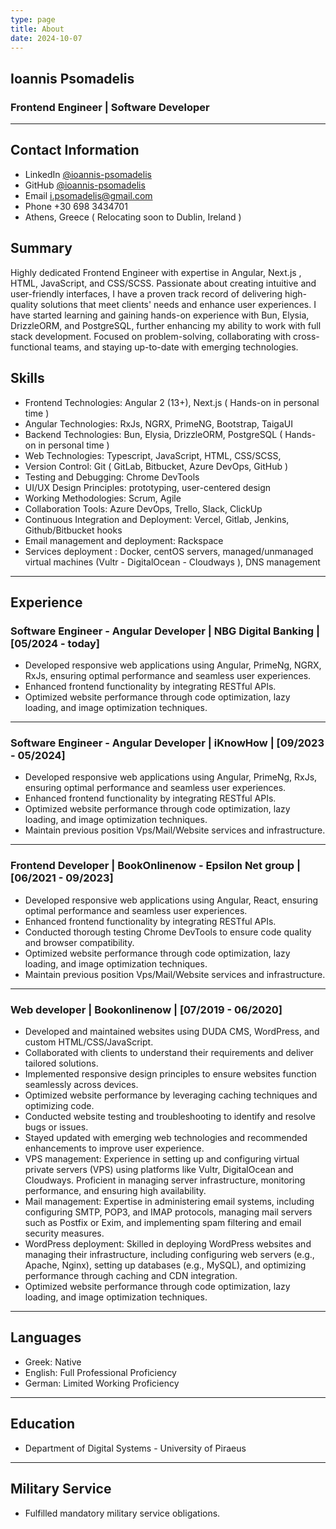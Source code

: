 ```yaml
---
type: page
title: About
date: 2024-10-07
---
```


## Ioannis Psomadelis

### Frontend Engineer | Software Developer

---

## Contact Information

- LinkedIn [@ioannis-psomadelis](https://www.linkedin.com/in/ioannis-psomadelis/)
- GitHub [@ioannis-psomadelis](https://github.com/ioannis-psomadelis)
- Email i.psomadelis@gmail.com
- Phone +30 698 3434701
- Athens, Greece ( Relocating soon to Dublin, Ireland )

## Summary

Highly dedicated Frontend Engineer with expertise in Angular, Next.js , HTML, JavaScript, and CSS/SCSS.
Passionate about creating intuitive and user-friendly interfaces, I have a proven track record of delivering high-quality solutions that meet clients' needs and enhance user experiences.
I have started learning and gaining hands-on experience with Bun, Elysia, DrizzleORM, and PostgreSQL, further enhancing my ability to work with full stack development.
Focused on problem-solving, collaborating with cross-functional teams, and staying up-to-date with emerging technologies.

## Skills

- Frontend Technologies: Angular 2 (13+), Next.js ( Hands-on in personal time )
- Angular Technologies: RxJs, NGRX, PrimeNG, Bootstrap, TaigaUI
- Backend Technologies: Bun, Elysia, DrizzleORM, PostgreSQL ( Hands-on in personal time )
- Web Technologies: Typescript, JavaScript, HTML, CSS/SCSS,
- Version Control: Git ( GitLab, Bitbucket, Azure DevOps, GitHub )
- Testing and Debugging: Chrome DevTools
- UI/UX Design Principles: prototyping, user-centered design
- Working Methodologies: Scrum, Agile
- Collaboration Tools: Azure DevOps, Trello, Slack, ClickUp
- Continuous Integration and Deployment: Vercel, Gitlab, Jenkins, Github/Bitbucket hooks
- Email management and deployment: Rackspace
- Services deployment : Docker, centOS servers, managed/unmanaged virtual machines (Vultr - DigitalOcean - Cloudways ), DNS management

---

## Experience

### **Software Engineer - Angular Developer | NBG Digital Banking | \[05/2024 - today\]**

- Developed responsive web applications using Angular, PrimeNg, NGRX, RxJs, ensuring optimal performance and seamless user experiences.
- Enhanced frontend functionality by integrating RESTful APIs.
- Optimized website performance through code optimization, lazy loading, and image optimization techniques.

---

### **Software Engineer - Angular Developer | iKnowHow | \[09/2023 - 05/2024\]**

- Developed responsive web applications using Angular, PrimeNg, RxJs, ensuring optimal performance and seamless user experiences.
- Enhanced frontend functionality by integrating RESTful APIs.
- Optimized website performance through code optimization, lazy loading, and image optimization techniques.
- Maintain previous position Vps/Mail/Website services and infrastructure.

---

### **Frontend Developer | BookOnlinenow - Epsilon Net group | \[06/2021 - 09/2023]**

- Developed responsive web applications using Angular, React, ensuring optimal performance and seamless user experiences.
- Enhanced frontend functionality by integrating RESTful APIs.
- Conducted thorough testing Chrome DevTools to ensure code quality and browser compatibility.
- Optimized website performance through code optimization, lazy loading, and image optimization techniques.
- Maintain previous position Vps/Mail/Website services and infrastructure.

---

### **Web developer | Bookonlinenow | \[07/2019 - 06/2020\]**

- Developed and maintained websites using DUDA CMS, WordPress, and custom HTML/CSS/JavaScript.
- Collaborated with clients to understand their requirements and deliver tailored solutions.
- Implemented responsive design principles to ensure websites function seamlessly across devices.
- Optimized website performance by leveraging caching techniques and optimizing code.
- Conducted website testing and troubleshooting to identify and resolve bugs or issues.
- Stayed updated with emerging web technologies and recommended enhancements to improve user experience.
- VPS management: Experience in setting up and configuring virtual private servers (VPS) using platforms like Vultr, DigitalOcean and Cloudways. Proficient in managing server infrastructure, monitoring performance, and ensuring high availability.
- Mail management: Expertise in administering email systems, including configuring SMTP, POP3, and IMAP protocols, managing mail servers such as Postfix or Exim, and implementing spam filtering and email security measures.
- WordPress deployment: Skilled in deploying WordPress websites and managing their infrastructure, including configuring web servers (e.g., Apache, Nginx), setting up databases (e.g., MySQL), and optimizing performance through caching and CDN integration.
- Optimized website performance through code optimization, lazy loading, and image optimization techniques.

---

## Languages

- Greek: Native
- English: Full Professional Proficiency
- German: Limited Working Proficiency

---

## Education

- Department of Digital Systems - University of Piraeus

---

## Military Service

- Fulfilled mandatory military service obligations.
